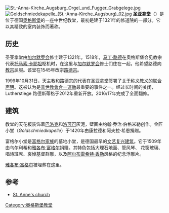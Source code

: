 [[File:St.-Anna-Kirche_Augsburg_Orgel_und_Fugger_Grabgelege.jpg|thumb]]
[[File:Goldschmiedekapelle_(St.-Anna-Kirche_Augsburg)_02.jpg|thumb]]
'''圣亚拿堂'''（{{lang-de|St. Anna-Kirche}}）是位于德国[[奥格斯堡|奥格斯堡]]的一座中世纪教堂，最初是建于1321年的修道院的一部分。它以其精致的室内装饰而著称。
 
==历史==
圣亚拿堂由[[加尔默罗会|加尔默罗会]]修士建于1321年。1518年，[[马丁·路德|马丁·路德]]在奥格斯堡会见教宗代表[[托马索·卡耶坦|托马索·卡耶坦]]枢机时，在这里与[[加尔默罗会|加尔默罗会]]修士们住在一起，他希望路德向[[教宗|教宗]]屈服。该堂在1545年改宗[[路德宗|路德宗]]。

1999年10月31日，天主教和路德宗的代表在圣亚拿堂签署了[[关于称义教义的联合声明|关于称义教义的联合声明]]。这被认为是[[普世教會合一運動|普世教會合一運動]]最重要的事件之一。经过长时间的关闭， Lutherstiege 路德斯蒂格于2012年重新开放。2016/17年完成了全面翻修。

==建筑==
教堂的天花板装饰着[[巴洛克|巴洛克]]和[[洛可可|洛可可]]灰泥，壁画由约翰·乔治·伯格米勒创作。金匠小堂（''Goldschmiedkapelle''）于1420年由康拉德和阿夫拉·希恩捐赠。

富格尔小堂是[[富格尔家族|富格尔家族]]的墓地小堂，是德国最早的[[文艺复兴建筑|文艺复兴建筑]]。它于1509年由乌尔利希和[[雅各布·富格尔|雅各布·富格尔]]捐赠。其特色包括大理石地面、管风琴、 花窗玻璃、唱诗班席、哀悼基督群雕，以及[[阿尔布雷希特·丢勒|阿尔布雷希特·丢勒]]风格的纪念浮雕片。

[[雅各布·富格尔|雅各布·富格尔]]被埋葬在这里。

==参考==
* [http://www.sacred-destinations.com/germany/augsburg-st-anne-church St. Anne's church] {{Wayback|url=http://www.sacred-destinations.com/germany/augsburg-st-anne-church |date=20201024040711 }}
{{coord|48.3678|N|10.8953|E|source:kolossus-dewiki|display=title}}
{{normdaten}}
[[Category:奥格斯堡教堂|Category:奥格斯堡教堂]]